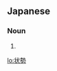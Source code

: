 ==Japanese==
{{ja-kanjitab|状|勢}}

===Noun===
{{ja-noun|じょうせい}}

# {{alternative form of|情勢|lang=ja}}

[[lo:状勢]]